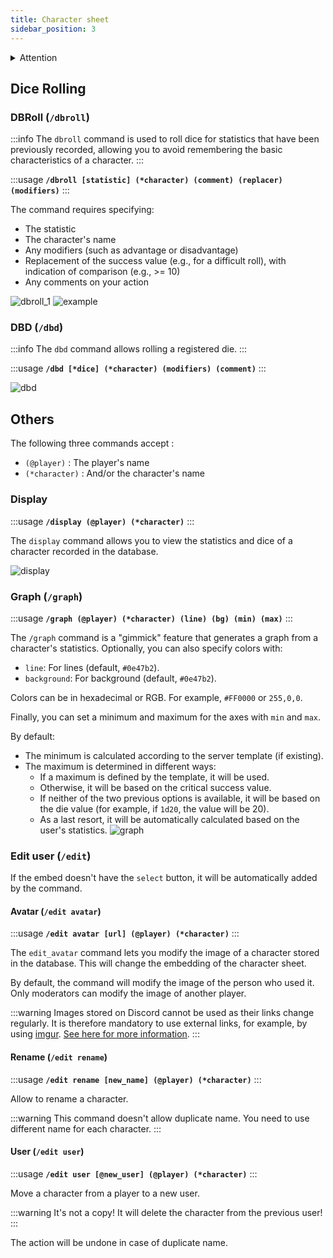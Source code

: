 ```yaml
---
title: Character sheet
sidebar_position: 3
---
```


<details id="danger">
  <summary><Iconify icon="solar:danger-bold" height="26" class="danger-summary"/>Attention</summary>
  {}
   By default, all commands are disabled and must be enabled in the server's configuration panel.
   ![](/assets/tuto/allow_commands_1.png)
   ![](/assets/tuto/allow_commands_2.png)
   ![](/assets/tuto/allow_commands_3.png)
   ![](/assets/tuto/allow_commands_4.png)
   ![](/assets/tuto/allow_commands_5.png)
</details> 

## Dice Rolling

### DBRoll (`/dbroll`)

:::info
The `dbroll` command is used to roll dice for statistics that have been previously recorded, allowing you to avoid remembering the basic characteristics of a character.
:::

:::usage
**`/dbroll [statistic] (*character) (comment) (replacer) (modifiers)`**
:::

The command requires specifying:
- The statistic
- The character's name
- Any modifiers (such as advantage or disadvantage)
- Replacement of the success value (e.g., for a difficult roll), with indication of comparison (e.g., >= 10)
- Any comments on your action

![dbroll_1](/assets/rolls/db/dbroll_autocomplete.png)
![example](/assets/rolls/db/example.png)

### DBD (`/dbd`)

:::info
The `dbd` command allows rolling a registered die.
:::

:::usage
**`/dbd [*dice] (*character) (modifiers) (comment)`**
:::

![dbd](/assets/rolls/db/dbd_example.png)


## Others

The following three commands accept :
- `(@player)` : The player's name
- `(*character)` : And/or the character's name

### Display

:::usage
**`/display (@player) (*character)`**
:::

The `display` command allows you to view the statistics and dice of a character recorded in the database. 

![display](/assets/rolls/db/display_ex.png)

### Graph (`/graph`)

:::usage
**`/graph (@player) (*character) (line) (bg) (min) (max)`**
:::

The `/graph` command is a "gimmick" feature that generates a graph from a character's statistics. 
Optionally, you can also specify colors with:
- `line`: For lines (default, `#0e47b2`).
- `background`: For background (default, `#0e47b2`).

Colors can be in hexadecimal or RGB. For example, `#FF0000` or `255,0,0`.

Finally, you can set a minimum and maximum for the axes with `min` and `max`.

By default:
- The minimum is calculated according to the server template (if existing).
- The maximum is determined in different ways:
   - If a maximum is defined by the template, it will be used.
   - Otherwise, it will be based on the critical success value.
   - If neither of the two previous options is available, it will be based on the die value (for example, if `1d20`, the value will be 20).
   - As a last resort, it will be automatically calculated based on the user's statistics.
![graph](/assets/graph.jpg)

### Edit user (`/edit`)
If the embed doesn't have the `select` button, it will be automatically added by the command.

#### Avatar (`/edit avatar`)
:::usage
**`/edit avatar [url] (@player) (*character)`**
:::

The `edit_avatar` command lets you modify the image of a character stored in the database.
This will change the embedding of the character sheet.

By default, the command will modify the image of the person who used it. Only moderators can modify the image of another player.

:::warning
Images stored on Discord cannot be used as their links change regularly. It is therefore mandatory to use external links, for example, by using [imgur](https://imgur.com/).
[See here for more information](https://www.bleepingcomputer.com/news/security/discord-will-switch-to-temporary-file-links-to-block-malware-delivery/).
:::

#### Rename (`/edit rename`)
:::usage
**`/edit rename [new_name] (@player) (*character)`**
:::

Allow to rename a character.

:::warning
This command doesn't allow duplicate name. You need to use different name for each character.
:::

#### User (`/edit user`)

:::usage
**`/edit user [@new_user] (@player) (*character)`**
:::

Move a character from a player to a new user. 

:::warning
It's not a copy! It will delete the character from the previous user!
:::

The action will be undone in case of duplicate name.